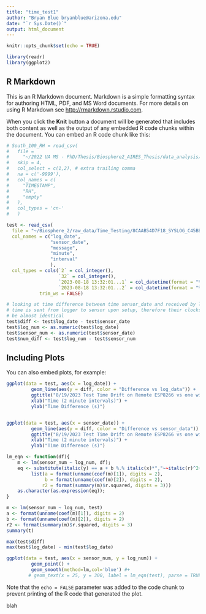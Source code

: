 ```yaml
---
title: "time_test1"
author: "Bryan Blue bryanblue@arizona.edu"
date: "`r Sys.Date()`"
output: html_document
---
```


```r
knitr::opts_chunk$set(echo = TRUE)

library(readr)
library(ggplot2)
```

## R Markdown

This is an R Markdown document. Markdown is a simple formatting syntax for authoring HTML, PDF, and MS Word documents. For more details on using R Markdown see <http://rmarkdown.rstudio.com>.

When you click the **Knit** button a document will be generated that includes both content as well as the output of any embedded R code chunks within the document. You can embed an R code chunk like this:

```r
# South_100_RH = read_csv(
#   file = 
#     "~/2022 UA MS - PhD/Thesis/Biosphere2_AIRES_Thesis/data_analysis/testing/initial_thp/Relative humidity (RH)_1561047938.csv",
#   skip = 4,
#   col_select = c(1,2), # extra trailing comma
#   na = c('-9999'),
#   col_names = c(
#     "TIMESTAMP",
#     "RH",
#     "empty"
#   ),
#   col_types = 'cn-'
#   ) 

test <- read_csv(
  file = "~/Biosphere_2/raw_data/Time_Testing/8CAAB54D7F18_SYSLOG_C45BBEE4FD71.log",
  col_names = c("log_date",
                "sensor_date",
                "message",
                "minute",
                "interval"
                ),
  col_types = cols(`2` = col_integer(),
                   `32` = col_integer(),
                   `2023-08-18 13:32:01...1` = col_datetime(format = "%Y-%m-%d %H:%M:%S"),
                   `2023-08-18 13:32:01...2` = col_datetime(format = "%Y-%m-%d %H:%M:%S")),
            trim_ws = FALSE)

# looking at time difference between time sensor_date and received by logger_date
# time is sent from logger to sensor upon setup, therefore their clocks should 
# be almost identical
test$diff <- test$log_date - test$sensor_date
test$log_num <- as.numeric(test$log_date)
test$sensor_num <- as.numeric(test$sensor_date)
test$num_diff <- test$log_num - test$sensor_num

```

## Including Plots
You can also embed plots, for example:

```r

ggplot(data = test, aes(x = log_date)) +
         geom_line(aes(y = diff, color = "Difference vs log_data")) +
         ggtitle("8/19/2023 Test Time Drift on Remote ESP8266 vs one with RTC module") +
         xlab("Time (2 minute intervals)") + 
         ylab("Time Difference (s)")


ggplot(data = test, aes(x = sensor_date)) +
         geom_line(aes(y = diff, color = "Difference vs sensor_data")) +
         ggtitle("8/19/2023 Test Time Drift on Remote ESP8266 vs one with RTC module") +
         xlab("Time (2 minute intervals)") + 
         ylab("Time Difference (s)")

lm_eqn <- function(df){
    m <- lm(sensor_num ~ log_num, df);
    eq <- substitute(italic(y) == a + b %.% italic(x)*","~~italic(r)^2~"="~r2, 
         list(a = format(unname(coef(m)[1]), digits = 2),
              b = format(unname(coef(m)[2]), digits = 2),
             r2 = format(summary(m)$r.squared, digits = 3)))
    as.character(as.expression(eq));
}

m <- lm(sensor_num ~ log_num, test)
a <- format(unname(coef(m)[1]), digits = 2)
b <- format(unname(coef(m)[2]), digits = 2)
r2 <- format(summary(m)$r.squared, digits = 3)
summary(t)

max(test$diff)
max(test$log_date) - min(test$log_date)

ggplot(data = test, aes(x = sensor_num, y = log_num)) +
         geom_point() +
         geom_smooth(method=lm,col='blue') #+
        # geom_text(x = 25, y = 300, label = lm_eqn(test), parse = TRUE)

```

Note that the `echo = FALSE` parameter was added to the code chunk to prevent printing of the R code that generated the plot.




















blah






